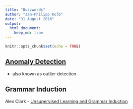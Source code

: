 ```yaml
---
title: "Buzzwords"
author: "Jan-Philipp Kolb"
date: "31 August 2016"
output:
  html_document:
    keep_md: true
---
```


```r
knitr::opts_chunk$set(echo = TRUE)
```

## [Anomaly Detection](https://www.r-bloggers.com/anomaly-detection-in-r/)

- also known as outlier detection

## Grammar Induction

Alex Clark - [Unsupervised Learning and Grammar
Induction](http://www.dcs.kcl.ac.uk/staff/lappin/papers/clark-lappin_handbook_chapter.pdf)